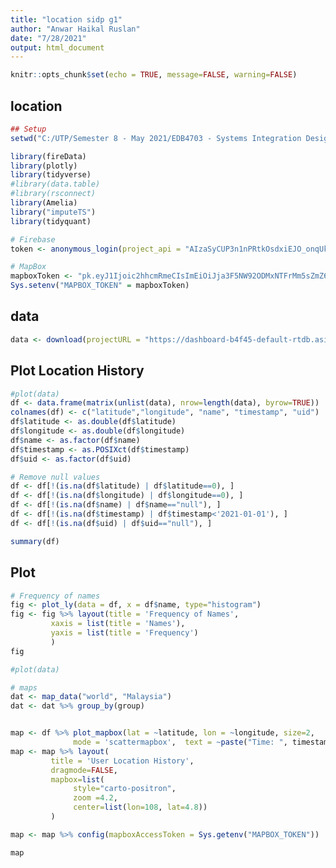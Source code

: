 ```yaml
---
title: "location sidp g1"
author: "Anwar Haikal Ruslan"
date: "7/28/2021"
output: html_document
---
```


```r
knitr::opts_chunk$set(echo = TRUE, message=FALSE, warning=FALSE)
```

## location

```r
## Setup
setwd("C:/UTP/Semester 8 - May 2021/EDB4703 - Systems Integration Design Project")

library(fireData)
library(plotly)
library(tidyverse)
#library(data.table)
#library(rsconnect)
library(Amelia)
library("imputeTS")
library(tidyquant)
```

```r
# Firebase
token <- anonymous_login(project_api = "AIzaSyCUP3n1nPRtkOsdxiEJO_onqUkTCUCRV1E")

# MapBox
mapboxToken <- "pk.eyJ1Ijoic2hhcmRmeCIsImEiOiJja3F5NW92ODMxNTFrMm5sZmZ6aHRydWx6In0.3nyrkR9ke5BF9TPK0rg29g"
Sys.setenv("MAPBOX_TOKEN" = mapboxToken)

```

##  data
```r
data <- download(projectURL = "https://dashboard-b4f45-default-rtdb.asia-southeast1.firebasedatabase.app/", fileName = "UserLocation")
```


## Plot Location History
```r
#plot(data)
df <- data.frame(matrix(unlist(data), nrow=length(data), byrow=TRUE))
colnames(df) <- c("latitude","longitude", "name", "timestamp", "uid")
df$latitude <- as.double(df$latitude)
df$longitude <- as.double(df$longitude)
df$name <- as.factor(df$name)
df$timestamp <- as.POSIXct(df$timestamp)
df$uid <- as.factor(df$uid)

# Remove null values
df <- df[!(is.na(df$latitude) | df$latitude==0), ]
df <- df[!(is.na(df$longitude) | df$longitude==0), ]
df <- df[!(is.na(df$name) | df$name=="null"), ]
df <- df[!(is.na(df$timestamp) | df$timestamp<'2021-01-01'), ]
df <- df[!(is.na(df$uid) | df$uid=="null"), ]

summary(df)
```


## Plot 
```r
# Frequency of names
fig <- plot_ly(data = df, x = df$name, type="histogram")
fig <- fig %>% layout(title = 'Frequency of Names',
         xaxis = list(title = 'Names'),
         yaxis = list(title = 'Frequency')
         )
fig
```

```r
#plot(data)

# maps
dat <- map_data("world", "Malaysia") 
dat <- dat %>% group_by(group)


map <- df %>% plot_mapbox(lat = ~latitude, lon = ~longitude, size=2,
              mode = 'scattermapbox',  text = ~paste("Time: ", timestamp, "<br>UID:", uid), color=~name)
map <- map %>% layout(
         title = 'User Location History',
         dragmode=FALSE,
         mapbox=list(
              style="carto-positron",
              zoom =4.2,
              center=list(lon=108, lat=4.8))
         ) 

map <- map %>% config(mapboxAccessToken = Sys.getenv("MAPBOX_TOKEN"))

map
```